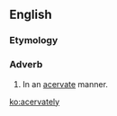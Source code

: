==English==

===Etymology===
{{suffix|acervate|ly}}

===Adverb===
{{en-adv}}

# In an [[acervate]] manner.

[[ko:acervately]]